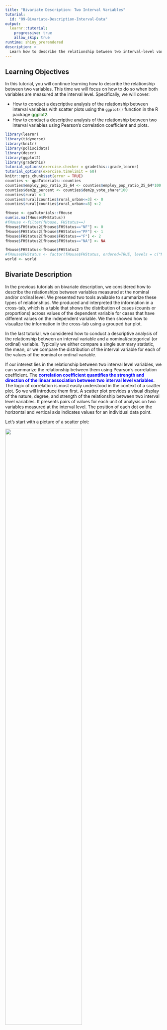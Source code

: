 ```yaml
---
title: "Bivariate Description: Two Interval Variables"
tutorial:
  id: "09-Bivariate-Description-Interval-Data"
output: 
  learnr::tutorial:
    progressive: true
    allow_skip: true
runtime: shiny_prerendered
description: >
  Learn how to describe the relationship between two interval-level variables.
---
```


## Learning Objectives

In this tutorial, you will continue learning how to describe the relationship between two variables. This time we will focus on how to do so when both variables are measured at the interval level. Specifically, we will cover:

* How to conduct a descriptive analysis of the relationship between interval variables with scatter plots using the `ggplot()` function in the R package <span style="color:DarkGreen">ggplot2</span>.
* How to conduct a descriptive analysis of the relationship between two interval variables using Pearson's correlation coefficient and plots.



```r
library(learnr)
library(tidyverse)
library(knitr)
library(poliscidata)
library(descr)
library(ggplot2)
library(gradethis)
tutorial_options(exercise.checker = gradethis::grade_learnr)
tutorial_options(exercise.timelimit = 60)
knitr::opts_chunk$set(error = TRUE)
counties <- qpaTutorials::counties
counties$employ_pop_ratio_25_64 <- counties$employ_pop_ratio_25_64*100
counties$dem2p_percent <- counties$dem2p_vote_share*100
counties$rural <-1
counties$rural[counties$rural_urban<=3] <- 0
counties$rural[counties$rural_urban>=8] <-2

fHouse <- qpaTutorials::fHouse
sum(is.na(fHouse$FHStatus))
#fHouse <-filter(fHouse, FHStatus==)
fHouse$FHStatus2[fHouse$FHStatus=="NF"] <- 0
fHouse$FHStatus2[fHouse$FHStatus=="PF"] <- 1
fHouse$FHStatus2[fHouse$FHStatus=="F"] <- 2
fHouse$FHStatus2[fHouse$FHStatus=="NA"] <- NA

fHouse$FHStatus<-fHouse$FHStatus2
#fHouse$FHStatus <- factor(fHouse$FHStatus, ordered=TRUE, levels = c("NF", "PF", "F"))
world <- world
```



## Bivariate Description

In the previous tutorials on bivariate description, we considered how to describe the relationships between variables measured at the nominal and/or ordinal level. We presented two tools available to summarize these types of relationships. We produced and interpreted the information in a cross-tab, which is a table that shows the distribution of cases (counts or proportions) across values of the dependent variable for cases that have different values on the independent variable. We then showed how to visualize the information in the cross-tab using a grouped bar plot. 

In the last tutorial, we considered how to conduct a descriptive analysis of the relationship between an interval variable and a nominal/categorical (or ordinal) variable. Typically we either compare a single summary statistic, the mean, or we compare the distribution of the interval variable for each of the values of the nominal or ordinal variable. 

If our interest lies in the relationship between two interval level variables, we can summarize the relationship between them using Pearson's correlation coefficient. The  <span style="color:blue">**correlation coefficient quantifies the strength and direction of the linear association between two interval level variables**</span>.  The logic of correlation is most easily understood in the context of a scatter plot. So we will introduce them first. A scatter plot provides a visual display of the nature, degree, and strength of the relationship between two interval level variables. It presents pairs of values for each unit of analysis on two variables measured at the interval level. The position of each dot on the horizontal and vertical axis indicates values for an individual data point.


Let's start with a picture of a scatter plot:

![](images/samplescattervoteed.png){ width=70% }

This scatter plot shows the relationship between the two interval level measures **dem2p_vote_share**, the share of the presidential vote cast for Hillary Clinton in 2016, and **prop_college_grad**, the proportion of college graduates in US counties. Each dot represents one unit of analysis, i.e., one county. Its placement on the x-axis represents its value on the variable plotted on the x-axis, i.e., proportion college graduates. It's placement on the y-axis represents its value on the variable plotted on the y-axis, i.e., proportion voting for Clinton. The horizontal (vertical) line is located at the mean value of the proportion voting for Clinton (proportion college graduates).

Consider the point in the upper right and labeled Arlington, VA. This point corresponds to 0.74, the share of adults who graduated college, (plotted on the x-axis) and a 0.82 share of the votes cast for Clinton (plotted on the y-axis).

![](images/samplescattervoteedArlington.png){ width=70% }

Points -- like Arlington county VA -- in the upper right quadrant have values of **prop_college_grads** above the mean and values of **dem2p_vote_share** above the mean. Points in the lower left quadrant have values of **prop_college_grads** below the mean and values of **dem2p_vote_share** below the mean. When points are clustered in these two quadrants -- as in this example -- there is a positive relationship between the two variables.

Scatter plots are widely used and very informative about the nature of the relationship between two interval level variables. We can use the summary statistic, Pearson's correlation coefficient, to quantify the strength and direction of the relationship. Pearson's correlation coefficient, denoted  $r$, is given by the following formula:

$$r=\frac{1}{n-1} \Sigma \frac{ (x_i-\bar{x}) (y_i-\bar{y}) }{s_x s_y}$$
where

+ $x_i,y_i$ are the individual unit observations of $x$ and $y$, respectively
+ $\bar{x},\bar{y}$ are the sample means of $x$ and $y$, respectively
+ $s_x,s_y$ are the sample standard deviations of $x$ and $y$, respectively
+ $n$ is the sample size

Think through what this formula tells us.  When unit $i$'s value of both $x$ and $y$ are  above (or below) $\bar{x}$ and $\bar{y}$, $i$'s contribution to $r$ is positive. The more often that is true in our data, the greater $r$. In contrast, when  unit $i$'s  value is greater than the mean on one variable and less than the mean on the other, $i$'s contribution to $r$ is negative. The more often that is true in our data, the more $r$ will be negative.  If there is no systematic relationship between $x$ and $y$ then $r=0$.

The value of $r$ ranges between -1 and +1. 

+  $r>0$ indicates a positive relationship between $x$ and $y$: as one gets larger, the other gets larger.
+ $<0$ indicates a negative relationship: as one gets larger, the other gets smaller.
+ $r=0$ indicates no linear relationship.

Below is a picture illustrating the relationship between the pattern in a scatter plot and the correlation coefficient, $r$. A line is drawn through the points such that it is as close to all the points as possible. This helps us to gauge the relationship.  If the line is downward sloping (goes from upper left to lower right), as on the left, the correlation will be negative: higher values of one variable are associated with lower values of the other variable. If the line is upward sloping (goes from lower left to upper right), as on the right, the correlation will be positive: higher values of one variable are associated with higher values of the other variable. Finally, when the line is flat, as in the plot in the middle, there is no correlation between the two variables.  The steepness of the line is positively related to the strength of the correlation.

![](images/Samplecorrplots.png){ width=70% }

## Scatter plots

We follow the same basic steps to produce a scatter plot using `ggplot()` in the R package <span style="color:DarkGreen">ggplot2</span> as we have previous plots.

1.  Tell `ggplot()` the data that contains the variable(s) to plot.  
2.  Tell `ggplot()` which variable(s) to plot and on which axis. We do this by mapping the variables to the appropriate axis using the `mapping` argument and the `aes()` function. This time we need to specify a variable for each the x and y axis. By convention, the outcome variable is on the y-axis.
3.  Tell `ggplot()` how to plot the data by adding a **geom** layer. To create a scatter plot we use `geom_point()`.
4.  Add layers that make the plot more informative by adding labels and formatting scales.


To illustrate how to make a scatter plot we will ask the question how solid is support for democracy around the world? The data set **fHouse** contains the variables **Pro.Dem** and **FHTotalAggr**. **ProDem** is coded as the percent of respondents in a country that said "very good" or "fairly good" in response to the following question asked in the World Values Survey (Wave 5, 2005-2008) and the European Values Survey (2008):

>“I’m going to describe various types of political systems and ask what you think about each as a way of governing this country. For each one, would you say it is a very good, fairly good, fairly bad or very bad way of governing this country? ...Having a democratic system?

**FHTotalAggr** is the Freedom House (2017) measure of a country's composite level of democracy based on civil liberties and political rights, Freedom House, 2017. Higher scores are more democratic. 

We might hypothesize the following: <span style="color:chocolate"> In a comparison of [countries], those having [a higher level of democracy] will be more likely to [have higher support for democratic government] than will those having [a lower level of democracy].</span>

I've loaded the <span style="color:DarkGreen">ggplot2</span> package for you. Try to make a scatter plot based on the instructions above.


```r
library(ggplot2)
 
```

```r
The first argument of ggplot is data, here **fHouse**.
The second argument is mapping and should be set to
aes(), where we specify the x-axis variable (Pro.Dem) with the x
argument and the y-axis variable (FHTotalAggr) with the y argument.

End the line with a +!
```

```r
We want to plot points, so specify the geom_point
function. You don't need to give it any arguments.
```


```r
library(ggplot2)
ggplot(data = fHouse, mapping = aes(x = Pro.Dem, y = FHTotalAggr)) +
  geom_point() 
```

```r
grade_code()
```

Before we interpret our plot, let's clean it up!  The output above provides a warning that it has "Removed 125 rows containing missing values (geom_point)."  We can avoid this by filtering out the missing values using the `filter()` function in the <span style="color:DarkGreen">dplyr</span> package and piping the result to `ggplot()`. 


I'm going to make the points purple by specifying `color = "purple"` inside the `geom_point()` function. Try editing the plot to pick a new color (For a list of the color names available see http://www.stat.columbia.edu/~tzheng/files/Rcolor.pdf)

I'm also going to add a `geom_smooth()` layer to the plot (remember the plus sign). This adds a line through the points and aids in our interpretation. I'm making the line orange using the `color` argument inside `geom_smooth()`, telling ggplot not to add standard errors around the line (`se = FALSE`), and to use the method of least squares to draw the line (`method = "lm"`). We will talk more about least squares lines in the coming classes.

We need to load the <span style="color:DarkGreen">dplyr</span> package with the `library()` function.

Look carefully at the code to make sure you understand what each line of the code is doing. You will be asked to make your own scatter plots in class.

```r
library(dplyr)
fHouse %>%
  filter(!is.na(FHTotalAggr), !is.na(Pro.Dem)) %>%
  ggplot(mapping = aes(x=Pro.Dem, y = FHTotalAggr)) +
  geom_point(color = "purple") +
  geom_smooth(color = "orange", se = FALSE, method = "lm") +
  labs(title = "Support for Democratic Values \nand Level of Democracy", 
       x = "Support for Democratic Rule", 
       y = "Level of Democracy", 
       caption = "Source: WVS and EVS, 2005-2008, \nFreedom House 2017") 
```


We can see that the points are quite widely scattered. In other words, there does not appear to be a strong relationship between the two variables. The line through the points is downward sloping but fairly flat, which also points to a weak (negative) relationship. There is no support for our hypothesis.

For more on scatter plots with `ggplot()` see: http://t-redactyl.io/blog/2016/02/creating-plots-in-r-using-ggplot2-part-5-scatterplots.html.



## The `cor()` function

Let's quantify the strength and direction of the linear relationship by calculating Pearson's correlation coefficient.

The `cor()` function in base R will accomplish this task. We will pass the function 4 arguments. The first two arguments are `x` and `y`, the two interval level variables for which we desire the correlation coefficient. In addition, we need to include the `use` argument if there are any missing values. It tells R how to handle them. The default method ("everything") will return NA if there are missing values in any variables. We will set `use = "pairwise.complete.obs"`. This means the function will include a unit (country in our example) if both units have a value on both variables. Finally, we need to tell the function the specific correlation measure to compute. We do so by setting the `method` argument equal to "pearson".



```r
cor(x = fHouse$Pro.Dem, y = fHouse$FHTotalAggr, use = "pairwise.complete.obs", method = "pearson")
```

The result, $r=-0.04$, is negative and close to zero. Thus we conclude that the relationship between these two variables is negative and weak. Perhaps surprisingly, there appears to be next to no relationship between support for democracy and level of democracy.

The data frame **fHouse** also contains the variable **Pro.Strong.Leader**. This is an interval variable that records the percent of respondents in a country that said "very good" or "fairly good" in response to the following question asked in the World Values Survey (Wave 5, 2005-2008) and the European Values Survey (2008):

> “I’m going to describe various types of political systems and ask you about each one as a way of governing the country. For each one, would you say it is a very good, fairly good, fairly bad or very bad way of governing this country?” ... “Having a strong leader who does not have to bother with parliament and elections?”


We might hypothesize the following: <span style="color:chocolate"> In a comparison of [countries], those having [a higher level of democracy] will be more likely to [have lower support for a strong leader] than will those having [a lower level of democracy].</span>

Edit the code below to produce a scatter plot illustrating the relationship between this variable and level of democracy (**FHTotalAggr**) from our previous example. We will begin by filtering out the missing values.  Try making the points blue and adding a red line.

```r
fHouse %>%
  filter(XXXX(FHTotalAggr), XXXX(Pro.Strong.Leader)) %>%
ggplot(mapping = aes(x = Pro.Strong.Leader, y = FHTotalAggr)) +
 geom_point(XXXX) +
  geom_smooth(XXXX) +
  labs(title = "Support for Democratic Values \nand Level of Democracy",
       x = "Support for a Strong Leader", 
       y = "Level of Democracy", 
       caption = "Source: WVS and EVS, 2005-2008, \nFreedom House 2017")
```

```r
Did you filter by selecting rows of the data frame fHouse 
that are not missing using !is.na? (Don't forget to 
pipe the results to ggplot).
Did you pass geom_point() color = "blue"?
Did you pass geom_smooth()  color = "red", eliminate 
the se by setting that argument to FALSE, and set 
the method argument to "lm"?
```

```r
fHouse %>%
  filter(!is.na(FHTotalAggr), !is.na(Pro.Strong.Leader)) %>%
ggplot(mapping = aes(x = Pro.Strong.Leader, y = FHTotalAggr)) +
 geom_point(color = "blue") +
  geom_smooth(color = "red",se = FALSE, method = "lm") +
  labs(title = "Support for Democratic Values \nand Level of Democracy",
       x = "Support for a Strong Leader", 
       y = "Level of Democracy", 
       caption = "Source: WVS and EVS, 2005-2008, \nFreedom House 2017")
```

```r
grade_code()
```

We can see the relationship is negative. For countries in which there is more support of a strong leader there  tends to be less support for democracy.

Edit the code below to estimate Pearson's correlation coefficient.

```r
cor(XXX = XXX, y = XXX$XXX, use = XXX, method = "XXX")
```

```r
cor(x = fHouse$Pro.Strong.Leader, y = fHouse$FHTotalAggr, use = "pairwise.complete.obs", method = "pearson")
```

```r
grade_code()
```

What can we conclude? There is support for our hypothesies: There is a small magnitude negative correlation, approximately -0.283. Higher levels of support for a strong leader are  associated with lower levels of institutional democracy (and vice versa).

Finally, let's examine the relationship between **wage_growth** and **dem2p_vote_share** in the data frame **counties**.  **wage_growth** is an interval level variable that records the rate at which wages grew (or fell) over the last four years in a county. **dem2p_vote_share** is an interval level variable measuring the share of the vote for the Democrat, Hillary Clinton, in a county in 2016. This is a case where the outcome variable is clearly identifiable: **dem2p_vote_share**. So we will place it on the x-axis. Before creating the scatter plot, filter out any missing values. Make the points "blue" and add an "lm" line to the plot without standard errors (ser `se = FALSE`). Make the line "red". In the code below I've added the labels for you.

```r
counties %>%
  XXXX
  XXXX
  XXXX
  XXXX
  labs(title = "Wage Growth and Support for Hillary Clinton",
       subtitle = "US Counties 2016",
       x = "Wage Growth", 
       y = "Democratic Vote Share", 
       caption = "Source: Linn, Nagler, and Zilinsky")
```

```r
Did you filter by selecting rows of the data frame fHouse 
that are not missing using !is.na? (Don't forget to 
pipe the results to ggplot).
```

```r
For the second XXXX call gpplot(). You don't need to specify data because
we've piped the filtered data to ggplot(). You do need to specify the mapping
argument with the aes() function and specify x=wage_growth and y=dem2p_vote_share
```

```r
Did you add geom+point() and pass it color = "blue"?
Did you pass geom_smooth()  a color, eliminate the se 
by setting that argument to FALSE, and set the method
argument to "lm"?
Did you include a plus to add each layer to the plot?
```


```r
counties %>%
  filter(!is.na(wage_growth), !is.na(dem2p_vote_share)) %>%
ggplot(mapping = aes(x = wage_growth, y = dem2p_vote_share)) +
 geom_point(color = "blue") +
  geom_smooth(color = "red", se = FALSE, method = "lm") +
  labs(title = "Wage Growth and Support for Hillary Clinton",
       subtitle = "US Counties 2016",
       x = "Wage Growth", 
       y = "Democratic Vote Share", 
       caption = "Source: Linn, Nagler, and Zilinsky")
```

```r
grade_code()
```


This plot shows many counties grouped with low positive growth and that these counties had a wide range of vote share for Hillary Clinton.

Now let's estimate the correlation coefficient between these two variables.

```r

```

```r
Did you call the cor() function and pass 4 arguments?
  x, y, method, and use?
```

```r
cor(x = counties$wage_growth, y = counties$dem2p_vote_share, use = "pairwise.complete.obs",  method = "pearson")
```

```r
grade_code()
```

The correlation is small and positive indicating that there is a weak, positive correlation between wage growth and the share of the vote for Hillary Clinton.

## The Takeaways

The key things to remember about examining the relationship between variables measured at the interval level are:

1. We  can summarize the relationship between two interval variables using <span style="color:blue">Pearson's correlation coefficient</span>. The correlation coefficient ranges between -1 and +1. Negative values indicate an inverse relationship between two variables: higher values of one variable are associated with lower variables of another. Positive values indicate a direct relationship: higher values of one variable are associated with higher variables of the other variable (and lower values with lower values).  The closer the correlation coefficient is to zero, the weaker the relationship. It is important to remember that the correlation coefficient assesses the strength and direction of a linear relationship. Not all relationships are linear. If a scatter plot reveals a relationship that is not linear, the correlation coefficient is meaningless.
2. We can visualize the relationship between two interval variables with a scatter plot using `ggplot()` in the <span style="color:DarkGreen">ggplot2</span> package using  `geom_point()`. We can add a line to the plot that goes through the points such that it is as close to all the points as possible using the `geom_smooth()` function.  If the line is downward sloping (goes from upper left to lower right), the correlation will be negative: higher values of one variable are associated with lower values of the other variable. If the line is upward sloping (goes from lower left to upper right),  the correlation will be positive: higher values of one variable are associated with higher values of the other variable. Finally, when the line is flat, there is no correlation between the two variables.  The steepness of the line is positively related to the strength of the correlation.



## Test your Knowledge

We've now completed three tutorials on describing relationships between two variables. Test your knowledge by answering the following questions.


```r
question("Which of the following statements is true",
  answer("We describe the relationship between two categorical variables by comparing the mean of one variable for categories of the other variable", correct=FALSE, message = "We do not summarize a caetgorical variable with a mean, so this is inapproprite. "),
  answer("A cross-tab illustrates the relationship between two categorical variables", correct=TRUE, message="Cross-tabs show the distribution of one categorical variable given values of another categorical variable. "),
  answer("The relationship between two interval variables is illustrated by comparing their distributions across categories. ", correct=FALSE, message = "We illustrate the relationship between interval variables using scatter plots. "),
  allow_retry = TRUE,
  try_again = " "
)
```



```r
question("Which of the following statements are true",
  answer("If Pearson's correlation coefficient, $r$, is near zero, there is evidence that the variables are not related to each other. ", correct=TRUE, message="The closer a correlation is to zero, the less strongly the two variables are related. "),
  answer("If Pearson's correlation coefficient, $r$, =0.6, there is a fairly strong tendency for values of x above the mean to occur with values of y above the mean and values of x below the mean to occur with values of y above the mean. ", correct = FALSE, message="A positive correlation occurs when values of x & y above the mean tend to toccur together AND values of x & y below the mean tend to occur together . "),
  answer("If x is hours spent studying and y is correct answers to homework, we expect a negative correlation", correct = FALSE, message="Since studying should improve performance higher x should be systematically related to higher y and thus we expect a positive correlation. "),
  answer("If x is your skill at golf and y is your golf score, we expect a negative correlation", correct=TRUE, message = "The more skilled at golf, the lower your score and thus we expect a negative correlation."),
  allow_retry = TRUE,
  try_again = "Hint: Select all true statementss."
)
```

Consider the following cross-tab between the effective number of parliamentary parties in a country, **enpp3_democ**, and whether or not the country is a member of the European Union, **eu**, and answer the question:

```r
library(descr)
CrossTable(x = world$eu, y = world$enpp3_democ, prop.r = FALSE, prop.c = TRUE, prop.t = FALSE, prop.chisq = FALSE)
```

```r
question("Which of the following statements are true",
  answer("Of countries with 1-3 political parties, almost 81% are not members of the European Union", correct = TRUE, message="There are 31 countries with 1-3 parties and 25 or 81% are not members of the EU. "),
  answer("Of EU member states, about 30% have 4-5 parties", correct=FALSE, message = "30.4 is the percent of countries with 4-5 parties who are members of the EU (69.6% are not). "),
  answer("The more parties a country has, the more likely they are to be members of the EU", correct = TRUE, message="As we move from fewer to more parties, the proportion of EU member states increases. "),
  allow_retry = TRUE,
  try_again = "Hint: More than one statement is true."
)
```

Consider the following scatter plot between government effectiveness (0 to 100 where 100 is more effective), **effectiveness**, and fertility rate (the number of children born per woman), **fertility**.

```r
ggplot(data = world, mapping = aes(x = effectiveness, y = fertility)) +
  geom_point() +
  geom_smooth(method = "lm", se = FALSE, linetype = "dashed") +
  labs(title = "Government Effectiveness and Fertility Around the World",
       x = "Government Effectiveness Score",
       y = "Number of Children")
```



```r
question("Which of the following statements are true",
  answer("Each point represents a country's effectiveness on the x-axis and fertility on the y axis. ", correct=TRUE),
  answer("There is a positive correlation between effectiveness and fertility ", correct = FALSE, message="Because higher values of government effectiveness are associated with lower values of fertility, the correlation is negative. "),
  answer("The plot suggests a Pearson correlation close to zero", correct = FALSE, message="Randomly scattered points would suggest a correlation close to zero, but these are not randomly distributed. "),
  answer("There is a negative correlation between effectiveness and fertility. ", correct=TRUE, message = "Because higher values of government effectiveness are associated with lower values of fertility, the correlation is negative. "),
  allow_retry = TRUE,
  try_again = "Hint: More than one statement is true."
)
```